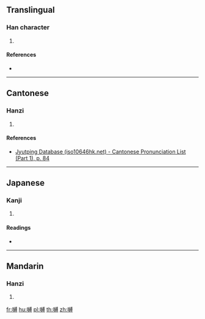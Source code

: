 ==Translingual==

===Han character===
{{Han char|rn=30|rad=口|as=16|sn=19|four=|canj=RVFI,XRVFI|ids=⿰口縛}}

# {{defn|Han|sort=口16}}

====References====
* {{Han ref|kx=0213.280|dkj=04555|hdz=10703.170|uh=56A9|ud=22185}}

----

==Cantonese==

===Hanzi===
{{yue-hanzi|jyut=[[bok3]]|y=bok3}}

# {{defn|lang=yue|sort=口16}}

====References====
* [http://www.iso10646hk.net/jp/document/download.jsp Jyutping Database (iso10646hk.net) - Cantonese Pronunciation List (Part 1), p. 84]

----

==Japanese==

===Kanji===
{{ja-kanji|grade=|rs=口16}}

# {{defn|lang=ja|sort=口16}}

====Readings====
* {{ja-readings|on=[[はく]] (haku)|kun=[[のろい]] (noroi)}}

----

==Mandarin==

===Hanzi===
{{cmn-hanzi|pin=[[fú]] ([[fu2]])|wg=fu<sup>2</sup>}}

# {{defn|lang=cmn|sort=口16}}

[[fr:嚩]]
[[hu:嚩]]
[[pl:嚩]]
[[th:嚩]]
[[zh:嚩]]